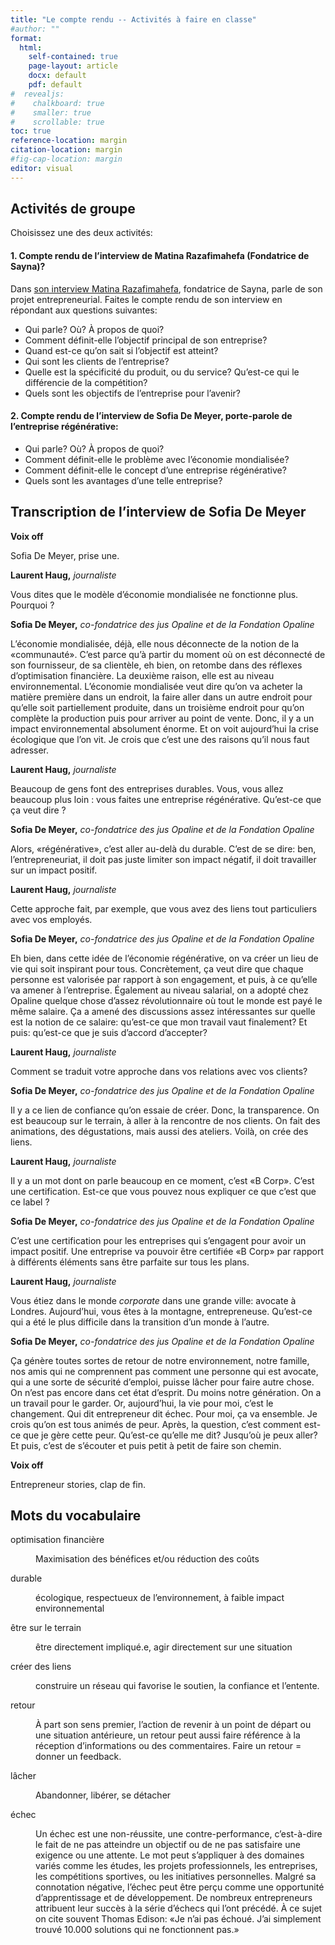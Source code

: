 ```yaml
---
title: "Le compte rendu -- Activités à faire en classe"
#author: ""
format: 
  html: 
    self-contained: true
    page-layout: article
    docx: default
    pdf: default
#  revealjs: 
#    chalkboard: true
#    smaller: true
#    scrollable: true
toc: true
reference-location: margin
citation-location: margin
#fig-cap-location: margin
editor: visual
---
```


## Activités de groupe

Choisissez une des deux activités:

#### 1. Compte rendu de l'interview de Matina Razafimahefa (Fondatrice de Sayna)?

Dans [son interview Matina Razafimahefa](https://canvas.its.virginia.edu/courses/104170/files/6487853?module_item_id=1053638&fd_cookie_set=1), fondatrice de Sayna, parle de son projet entrepreneurial. Faites le compte rendu de son interview en répondant aux questions suivantes:

-   Qui parle? Où? À propos de quoi?
-   Comment définit-elle l'objectif principal de son entreprise?
-   Quand est-ce qu'on sait si l'objectif est atteint?
-   Qui sont les clients de l'entreprise?
-   Quelle est la spécificité du produit, ou du service? Qu'est-ce qui le différencie de la compétition?
-   Quels sont les objectifs de l'entreprise pour l'avenir?

#### 2. Compte rendu de l'interview de Sofia De Meyer, porte-parole de l'entreprise régénérative:

-   Qui parle? Où? À propos de quoi?
-   Comment définit-elle le problème avec l'économie mondialisée?
-   Comment définit-elle le concept d'une entreprise régénérative?
-   Quels sont les avantages d'une telle entreprise?

::: {.callout-note appearance="simple" icon="false"}
## Transcription de l'interview de Sofia De Meyer

**Voix off**

Sofia De Meyer, prise une.

**Laurent Haug,** *journaliste*

Vous dites que le modèle d'économie mondialisée ne fonctionne plus. Pourquoi ?

**Sofia De Meyer,** *co-fondatrice des jus Opaline et de la Fondation Opaline*

L'économie mondialisée, déjà, elle nous déconnecte de la notion de la «communauté». C'est parce qu'à partir du moment où on est déconnecté de son fournisseur, de sa clientèle, eh bien, on retombe dans des réflexes d'optimisation financière. La deuxième raison, elle est au niveau environnemental. L'économie mondialisée veut dire qu'on va acheter la matière première dans un endroit, la faire aller dans un autre endroit pour qu'elle soit partiellement produite, dans un troisième endroit pour qu'on complète la production puis pour arriver au point de vente. Donc, il y a un impact environnemental absolument énorme. Et on voit aujourd'hui la crise écologique que l'on vit. Je crois que c'est une des raisons qu'il nous faut adresser.

**Laurent Haug,** *journaliste*

Beaucoup de gens font des entreprises durables. Vous, vous allez beaucoup plus loin : vous faites une entreprise régénérative. Qu'est-ce que ça veut dire ?

**Sofia De Meyer,** *co-fondatrice des jus Opaline et de la Fondation Opaline*

Alors, «régénérative», c'est aller au-delà du durable. C'est de se dire: ben, l'entrepreneuriat, il doit pas juste limiter son impact négatif, il doit travailler sur un impact positif.

**Laurent Haug,** *journaliste*

Cette approche fait, par exemple, que vous avez des liens tout particuliers avec vos employés.

**Sofia De Meyer,** *co-fondatrice des jus Opaline et de la Fondation Opaline*

Eh bien, dans cette idée de l'économie régénérative, on va créer un lieu de vie qui soit inspirant pour tous. Concrètement, ça veut dire que chaque personne est valorisée par rapport à son engagement, et puis, à ce qu'elle va amener à l'entreprise. Également au niveau salarial, on a adopté chez Opaline quelque chose d'assez révolutionnaire où tout le monde est payé le même salaire. Ça a amené des discussions assez intéressantes sur quelle est la notion de ce salaire: qu'est-ce que mon travail vaut finalement? Et puis: qu'est-ce que je suis d'accord d'accepter?

**Laurent Haug,** *journaliste*

Comment se traduit votre approche dans vos relations avec vos clients?

**Sofia De Meyer,** *co-fondatrice des jus Opaline et de la Fondation Opaline*

Il y a ce lien de confiance qu'on essaie de créer. Donc, la transparence. On est beaucoup sur le terrain, à aller à la rencontre de nos clients. On fait des animations, des dégustations, mais aussi des ateliers. Voilà, on crée des liens.

**Laurent Haug,** *journaliste*

Il y a un mot dont on parle beaucoup en ce moment, c'est «B Corp». C'est une certification. Est-ce que vous pouvez nous expliquer ce que c'est que ce label ?

**Sofia De Meyer,** *co-fondatrice des jus Opaline et de la Fondation Opaline*

C'est une certification pour les entreprises qui s'engagent pour avoir un impact positif. Une entreprise va pouvoir être certifiée «B Corp» par rapport à différents éléments sans être parfaite sur tous les plans.

**Laurent Haug,** *journaliste*

Vous étiez dans le monde *corporate* dans une grande ville: avocate à Londres. Aujourd'hui, vous êtes à la montagne, entrepreneuse. Qu'est-ce qui a été le plus difficile dans la transition d'un monde à l'autre.

**Sofia De Meyer,** *co-fondatrice des jus Opaline et de la Fondation Opaline*

Ça génère toutes sortes de retour de notre environnement, notre famille, nos amis qui ne comprennent pas comment une personne qui est avocate, qui a une sorte de sécurité d'emploi, puisse lâcher pour faire autre chose. On n'est pas encore dans cet état d'esprit. Du moins notre génération. On a un travail pour le garder. Or, aujourd'hui, la vie pour moi, c'est le changement. Qui dit entrepreneur dit échec. Pour moi, ça va ensemble. Je crois qu'on est tous animés de peur. Après, la question, c'est comment est-ce que je gère cette peur. Qu'est-ce qu'elle me dit? Jusqu'où je peux aller? Et puis, c'est de s'écouter et puis petit à petit de faire son chemin.

**Voix off**

Entrepreneur stories, clap de fin. 
:::

## Mots du vocabulaire

optimisation financière

:   Maximisation des bénéfices et/ou réduction des coûts

durable

:   écologique, respectueux de l'environnement, à faible impact environnemental

être sur le terrain

:   être directement impliqué.e, agir directement sur une situation

créer des liens

:   construire un réseau qui favorise le soutien, la confiance et l'entente.

retour

:   À part son sens premier, l'action de revenir à un point de départ ou une situation antérieure, un retour peut aussi faire référence à la réception d'informations ou des commentaires. Faire un retour = donner un feedback.

lâcher

:   Abandonner, libérer, se détacher

échec

:   Un échec est une non-réussite, une contre-performance, c'est-à-dire le fait de ne pas atteindre un objectif ou de ne pas satisfaire une exigence ou une attente. Le mot peut s'appliquer à des domaines variés comme les études, les projets professionnels, les entreprises, les compétitions sportives, ou les initiatives personnelles. Malgré sa connotation négative, l'échec peut être perçu comme une opportunité d'apprentissage et de développement. De nombreux entrepreneurs attribuent leur succès à la série d'échecs qui l'ont précédé. À ce sujet on cite souvent Thomas Edison: «Je n'ai pas échoué. J'ai simplement trouvé 10.000 solutions qui ne fonctionnent pas.»
